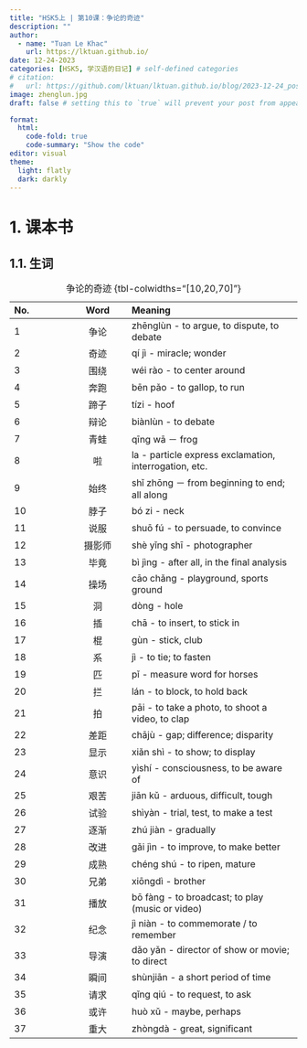 ```yaml
---
title: "HSK5上 | 第10课：争论的奇迹"
description: ""
author:
  - name: "Tuan Le Khac"
    url: https://lktuan.github.io/
date: 12-24-2023
categories: [HSK5, 学汉语的日记] # self-defined categories
# citation: 
#   url: https://github.com/lktuan/lktuan.github.io/blog/2023-12-24_post/
image: zhenglun.jpg
draft: false # setting this to `true` will prevent your post from appearing on your listing page until you're ready!

format: 
  html: 
    code-fold: true
    code-summary: "Show the code"
editor: visual
theme:
  light: flatly
  dark: darkly
---
```


# 1. 课本书

## 1.1. 生词

| No. |   Word   | Meaning                                                        |
|:--------------|:-------------:|:------------------------------------------|
|1|争论|zhēnglùn - to argue, to dispute, to debate|
|2|奇迹|qí jì - miracle; wonder|
|3|围绕|wéi rào - to center around|
|4|奔跑|bēn pǎo - to gallop, to run|
|5|蹄子|tízi - hoof|
|6|辩论|biànlùn - to debate|
|7|青蛙|qīng wā － frog|
|8|啦|la - particle express exclamation, interrogation, etc.|
|9|始终|shǐ zhōng － from beginning to end; all along|
|10|脖子|bó zi - neck|
|11|说服|shuō fú - to persuade, to convince|
|12|摄影师|shè yǐng shī - photographer|
|13|毕竟|bì jìng - after all, in the final analysis|
|14|操场|cāo chǎng - playground, sports ground|
|15|洞|dòng - hole|
|16|插|chā - to insert, to stick in|
|17|棍|gùn - stick, club|
|18|系|jì - to tie; to fasten|
|19|匹|pǐ - measure word for horses|
|20|拦|lán - to block, to hold back|
|21|拍|pāi - to take a photo, to shoot a video, to clap|
|22|差距|chājù - gap; difference; disparity|
|23|显示|xiǎn shì - to show; to display|
|24|意识|yìshí - consciousness, to be aware of|
|25|艰苦|jiān kǔ - arduous, difficult, tough|
|26|试验|shìyàn - trial, test, to make a test|
|27|逐渐|zhú jiàn - gradually|
|28|改进|gǎi jìn - to improve, to make better|
|29|成熟|chéng shú - to ripen, mature|
|30|兄弟|xiōngdì - brother|
|31|播放|bō fàng - to broadcast; to play (music or video)|
|32|纪念|jì niàn - to commemorate / to remember|
|33|导演|dǎo yǎn - director of show or movie; to direct|
|34|瞬间|shùn​jiān​ - a short period of time|
|35|请求|qǐng qiú - to request, to ask|
|36|或许|huò xǔ - maybe, perhaps|
|37|重大|zhòngdà - great, significant|

: 争论的奇迹 {tbl-colwidths="\[10,20,70\]"}